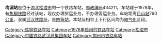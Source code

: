 {{noteTA
|1=zh-cn:始发车次; zh-hk:列車班次;
|2=zh-cn:车次; zh-hk:班次;
}}
{{Infobox China railway station 
|车站名称 = 梅溪站
|图片 = No free image.svg
|车站名称拼音 = Meixi Zhan
|英文名称 = Meixi Railway Station
|车站代码 = 
|电报码 = 
|拼音码 = 
|车站地址 = [[湖北|湖北]][[松滋市|松滋市]]
|归属 = [[武汉铁路局|武汉铁路局]]
|车站等级 = [[四等站_(中铁)|四等站]]
|线路 = [[焦柳铁路|焦柳铁路]]
}}
'''梅溪站'''是位于[[湖北|湖北]][[松滋市|松滋市]]的一个铁路车站，[[邮政编码|邮政编码]]434211。车站建于1978年，有[[焦柳铁路|焦柳铁路]]经过该站，现仅办理货运业务，不办理客运业务。车站距离[[月山站|月山站]]790[[公里|公里]]，隶属[[武汉铁路局|武汉铁路局]]，是[[四等站_(中铁)|四等站]]，本站及相邻上下行区间均为[[电气化|电气化]]区段。

{{start rail box}}
{{s-inop|[[赶子幽站|赶子幽站]]}}
{{s-line|[[焦柳铁路|焦柳铁路]]<br />← 8km 梅溪站 8km →}}
{{s-inop|[[西斋站|西斋站]]}}
{{end box}}
{{焦柳铁路}}
{{铁路车站小作品}}
{{湖北小作品}}

[[Category:焦柳铁路车站|Category:焦柳铁路车站]]
[[Category:1978年启用的铁路车站|Category:1978年启用的铁路车站]]
[[Category:松滋市|Category:松滋市]]
[[Category:中国铁路武汉局集团车站|Category:中国铁路武汉局集团车站]]
[[Category:荆州市铁路车站|Category:荆州市铁路车站]]